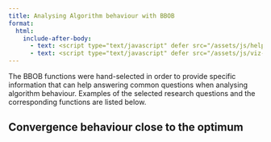 ```yaml
---
title: Analysing Algorithm behaviour with BBOB
format:
  html:
    include-after-body: 
      - text: <script type="text/javascript" defer src="/assets/js/helpers.js"></script>
      - text: <script type="text/javascript" defer src="/assets/js/viz-bbob-grid-plots.js"></script>
---
```


The BBOB functions were hand-selected in order to provide specific information 
that can help answering common questions when analysing algorithm behaviour.
Examples of the selected research questions and the corresponding functions
are listed below.

## Convergence behaviour close to the optimum


<div id="plot-grid" class="plot-grid" data-num="1" ></div>

